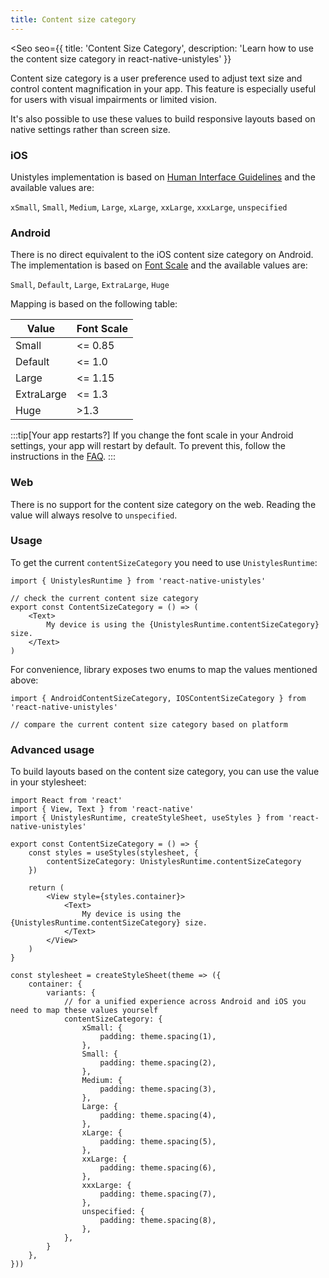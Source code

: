 ```yaml
---
title: Content size category
---
```



<Seo
    seo={{
        title: 'Content Size Category',
        description: 'Learn how to use the content size category in react-native-unistyles'
    }}
>

Content size category is a user preference used to adjust text size and control content magnification in your app. This feature is especially useful for users with visual impairments or limited vision.

It's also possible to use these values to build responsive layouts based on native settings rather than screen size.


### iOS 

Unistyles implementation is based on [Human Interface Guidelines](https://developer.apple.com/design/human-interface-guidelines/typography#Specifications)
and the available values are:

`xSmall`, `Small`, `Medium`, `Large`, `xLarge`, `xxLarge`, `xxxLarge`, `unspecified`

### Android

There is no direct equivalent to the iOS content size category on Android. The implementation is based on [Font Scale](https://developer.android.com/reference/android/content/res/Configuration#fontScale)
and the available values are:

`Small`, `Default`, `Large`, `ExtraLarge`, `Huge`

Mapping is based on the following table:

| Value | Font Scale |
| ----- | ---------- |
| Small | \<= 0.85       |
| Default | \<= 1.0       |
| Large | \<= 1.15       |
| ExtraLarge | \<= 1.3    |
| Huge | >1.3      |

:::tip[Your app restarts?]
If you change the font scale in your Android settings, your app will restart by default. 
To prevent this, follow the instructions in the  [FAQ](/reference/faq/).
:::

### Web

There is no support for the content size category on the web.
Reading the value will always resolve to `unspecified`.

### Usage

To get the current `contentSizeCategory` you need to use `UnistylesRuntime`:

```tsx /contentSizeCategory/
import { UnistylesRuntime } from 'react-native-unistyles'

// check the current content size category
export const ContentSizeCategory = () => (
    <Text>
        My device is using the {UnistylesRuntime.contentSizeCategory} size.
    </Text>
)
```

For convenience, library exposes two enums to map the values mentioned above:

```tsx /AndroidContentSizeCategory/ /IOSContentSizeCategory/
import { AndroidContentSizeCategory, IOSContentSizeCategory } from 'react-native-unistyles'

// compare the current content size category based on platform
```

### Advanced usage

To build layouts based on the content size category, you can use the value in your stylesheet:

```tsx /contentSizeCategory/
import React from 'react'
import { View, Text } from 'react-native'
import { UnistylesRuntime, createStyleSheet, useStyles } from 'react-native-unistyles'

export const ContentSizeCategory = () => {
    const styles = useStyles(stylesheet, {
        contentSizeCategory: UnistylesRuntime.contentSizeCategory
    })

    return (
        <View style={styles.container}>
            <Text>
                My device is using the {UnistylesRuntime.contentSizeCategory} size.
            </Text>
        </View>
    )
}

const stylesheet = createStyleSheet(theme => ({
    container: {
        variants: {
            // for a unified experience across Android and iOS you need to map these values yourself
            contentSizeCategory: {
                xSmall: {
                    padding: theme.spacing(1),
                },
                Small: {
                    padding: theme.spacing(2),
                },
                Medium: {
                    padding: theme.spacing(3),
                },
                Large: {
                    padding: theme.spacing(4),
                },
                xLarge: {
                    padding: theme.spacing(5),
                },
                xxLarge: {
                    padding: theme.spacing(6),
                },
                xxxLarge: {
                    padding: theme.spacing(7),
                },
                unspecified: {
                    padding: theme.spacing(8),
                },
            },
        }
    },
}))
```

</Seo>
